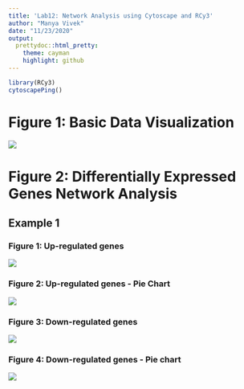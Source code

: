 ```yaml
---
title: 'Lab12: Network Analysis using Cytoscape and RCy3'
author: "Manya Vivek"
date: "11/23/2020"
output:
  prettydoc::html_pretty:
    theme: cayman
    highlight: github
---
```


```r
library(RCy3)
cytoscapePing()
```

# Figure 1: Basic Data Visualization

![](galFiltered network with data(2).png)

# Figure 2: Differentially Expressed Genes Network Analysis

## Example 1

### Figure 1: Up-regulated genes
![](String Network(2).png)

### Figure 2: Up-regulated genes - Pie Chart
![](String Network(1).png)

### Figure 3: Down-regulated genes
![](String Network - 1(3).png)

### Figure 4: Down-regulated genes - Pie chart
![](String Network - 1(1).png)



